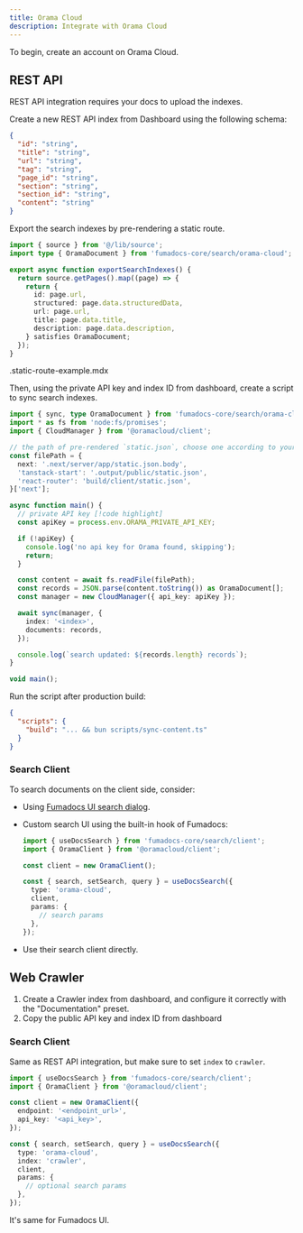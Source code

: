```yaml
---
title: Orama Cloud
description: Integrate with Orama Cloud
---
```


To begin, create an account on Orama Cloud.

## REST API

REST API integration requires your docs to upload the indexes.

Create a new REST API index from Dashboard using the following schema:

```json
{
  "id": "string",
  "title": "string",
  "url": "string",
  "tag": "string",
  "page_id": "string",
  "section": "string",
  "section_id": "string",
  "content": "string"
}
```

Export the search indexes by pre-rendering a static route.

```ts title="lib/export-search-indexes.ts"
import { source } from '@/lib/source';
import type { OramaDocument } from 'fumadocs-core/search/orama-cloud';

export async function exportSearchIndexes() {
  return source.getPages().map((page) => {
    return {
      id: page.url,
      structured: page.data.structuredData,
      url: page.url,
      title: page.data.title,
      description: page.data.description,
    } satisfies OramaDocument;
  });
}
```

<include>.static-route-example.mdx</include>

Then, using the private API key and index ID from dashboard, create a script to sync search indexes.

```ts title="scripts/sync-content.ts"
import { sync, type OramaDocument } from 'fumadocs-core/search/orama-cloud';
import * as fs from 'node:fs/promises';
import { CloudManager } from '@oramacloud/client';

// the path of pre-rendered `static.json`, choose one according to your React framework
const filePath = {
  next: '.next/server/app/static.json.body',
  'tanstack-start': '.output/public/static.json',
  'react-router': 'build/client/static.json',
}['next'];

async function main() {
  // private API key [!code highlight]
  const apiKey = process.env.ORAMA_PRIVATE_API_KEY;

  if (!apiKey) {
    console.log('no api key for Orama found, skipping');
    return;
  }

  const content = await fs.readFile(filePath);
  const records = JSON.parse(content.toString()) as OramaDocument[];
  const manager = new CloudManager({ api_key: apiKey });

  await sync(manager, {
    index: '<index>',
    documents: records,
  });

  console.log(`search updated: ${records.length} records`);
}

void main();
```

Run the script after production build:

```json title="package.json"
{
  "scripts": {
    "build": "... && bun scripts/sync-content.ts"
  }
}
```

### Search Client

To search documents on the client side, consider:

- Using [Fumadocs UI search dialog](/docs/ui/search/orama-cloud).
- Custom search UI using the built-in hook of Fumadocs:

  ```ts
  import { useDocsSearch } from 'fumadocs-core/search/client';
  import { OramaClient } from '@oramacloud/client';

  const client = new OramaClient();

  const { search, setSearch, query } = useDocsSearch({
    type: 'orama-cloud',
    client,
    params: {
      // search params
    },
  });
  ```

- Use their search client directly.

## Web Crawler

1. Create a Crawler index from dashboard, and configure it correctly with the "Documentation" preset.
2. Copy the public API key and index ID from dashboard

### Search Client

Same as REST API integration, but make sure to set `index` to `crawler`.

```ts
import { useDocsSearch } from 'fumadocs-core/search/client';
import { OramaClient } from '@oramacloud/client';

const client = new OramaClient({
  endpoint: '<endpoint_url>',
  api_key: '<api_key>',
});

const { search, setSearch, query } = useDocsSearch({
  type: 'orama-cloud',
  index: 'crawler',
  client,
  params: {
    // optional search params
  },
});
```

It's same for Fumadocs UI.
